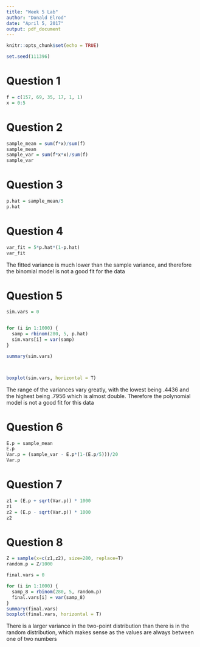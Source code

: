 ---
title: "Week 5 Lab"
author: "Donald Elrod"
date: "April 5, 2017"
output: pdf_document
---

```{r setup, include=FALSE}
knitr::opts_chunk$set(echo = TRUE)
```

```{r}
set.seed(111396)
```

# Question 1
```{r}
f = c(157, 69, 35, 17, 1, 1)
x = 0:5
```

# Question 2
```{r}
sample_mean = sum(f*x)/sum(f)
sample_mean
sample_var = sum(f*x*x)/sum(f)
sample_var
```


# Question 3
```{r}
p.hat = sample_mean/5
p.hat
```

# Question 4
```{r}
var_fit = 5*p.hat*(1-p.hat)
var_fit
```
The fitted variance is much lower than the sample variance, and therefore the binomial model is not a good fit for the data

# Question 5
```{r}
sim.vars = 0


for (i in 1:1000) {
  samp = rbinom(280, 5, p.hat)
  sim.vars[i] = var(samp)
}

summary(sim.vars)



boxplot(sim.vars, horizontal = T)
```
The range of the variances vary greatly, with the lowest being .4436 and the highest being .7956 which is almost double. Therefore the polynomial model is not a good fit for this data

# Question 6
```{r}
E.p = sample_mean
E.p
Var.p = (sample_var - E.p*(1-(E.p/5)))/20
Var.p

```

# Question 7
```{r}
z1 = (E.p + sqrt(Var.p)) * 1000
z1
z2 = (E.p - sqrt(Var.p)) * 1000
z2

```

# Question 8
```{r}
Z = sample(x=c(z1,z2), size=280, replace=T)
random.p = Z/1000

final.vars = 0

for (i in 1:1000) {
  samp_8 = rbinom(280, 5, random.p)
  final.vars[i] = var(samp_8)
}
summary(final.vars)
boxplot(final.vars, horizontal = T)
```
There is a larger variance in the two-point distribution than there is in the random distribution, which makes sense as the values are always between one of two numbers